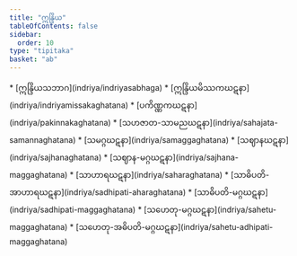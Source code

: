```yaml
---
title: "ဣန္ဒြိယ"
tableOfContents: false
sidebar:
  order: 10
type: "tipitaka"
basket: "ab"
---
```



<DynamicBreadcrumb />



<TableOfContents>
* [ဣန္ဒြိယသဘာဂ](indriya/indriyasabhaga)
* [ဣန္ဒြိယမိဿကဃဋနာ](indriya/indriyamissakaghatana)
* [ပကိဏ္ဏကဃဋနာ](indriya/pakinnakaghatana)
* [သဟဇာတ-သာမညဃဋနာ](indriya/sahajata-samannaghatana)
* [သမဂ္ဂဃဋနာ](indriya/samaggaghatana)
* [သဈာနဃဋနာ](indriya/sajhanaghatana)
* [သဈာန-မဂ္ဂဃဋနာ](indriya/sajhana-maggaghatana)
* [သာဟာရဃဋနာ](indriya/saharaghatana)
* [သာဓိပတိ-အာဟာရဃဋနာ](indriya/sadhipati-aharaghatana)
* [သာဓိပတိ-မဂ္ဂဃဋနာ](indriya/sadhipati-maggaghatana)
* [သဟေတု-မဂ္ဂဃဋနာ](indriya/sahetu-maggaghatana)
* [သဟေတု-အဓိပတိ-မဂ္ဂဃဋနာ](indriya/sahetu-adhipati-maggaghatana)
</TableOfContents>
